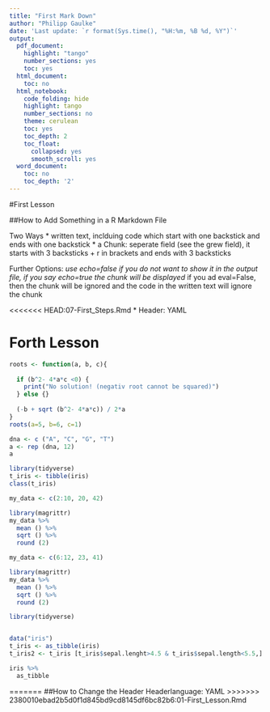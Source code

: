 ```yaml
---
title: "First Mark Down"
author: "Philipp Gaulke"
date: 'Last update: `r format(Sys.time(), "%H:%m, %B %d, %Y")`'
output:
  pdf_document:
    highlight: "tango"
    number_sections: yes
    toc: yes
  html_document:
    toc: no
  html_notebook:
    code_folding: hide
    highlight: tango
    number_sections: no
    theme: cerulean
    toc: yes
    toc_depth: 2
    toc_float:
      collapsed: yes
      smooth_scroll: yes
  word_document:
    toc: no
    toc_depth: '2'
---
```


#First Lesson


##How to Add Something in a R Markdown File

Two Ways
* written text, inclduing code which start with one backstick and ends with one backstick
* a Chunk: seperate field (see the grew field), it starts with 3 backsticks + r in brackets and ends with 3 backsticks


Further Options:
*use echo=false if you do not want to show it in the output file, if you say echo=true the chunk will be displayed
*if you ad eval=False, then the chunk will be ignored and the code in the written text will ignore the chunk

<<<<<<< HEAD:07-First_Steps.Rmd
* Header: YAML


# Forth Lesson 

```r
roots <- function(a, b, c){
  
  if (b^2- 4*a*c <0) {
    print("No solution! (negativ root cannot be squared)")
  } else {}
  
  (-b + sqrt (b^2- 4*a*c)) / 2*a
}
roots(a=5, b=6, c=1)
```
``` r
dna <- c ("A", "C", "G", "T")
a <- rep (dna, 12)
a
```




```r
library(tidyverse)
t_iris <- tibble(iris)
class(t_iris)
```

```r
my_data <- c(2:10, 20, 42)

library(magrittr)
my_data %>%
  mean () %>%
  sqrt () %>%
  round (2)


```


```r
my_data <- c(6:12, 23, 41)

library(magrittr)
my_data %>%
  mean () %>%
  sqrt () %>%
  round (2)


```


```r
library(tidyverse)


data("iris")
t_iris <- as_tibble(iris)
t_iris2 <- t_iris [t_iris$sepal.lenght>4.5 & t_iris$sepal.length<5.5,]

iris %>%
  as_tibble
```
=======
##How to Change the Header
Headerlanguage: YAML
>>>>>>> 2380010ebad2b5d0f1d845bd9cd8145df6bc82b6:01-First_Lesson.Rmd
